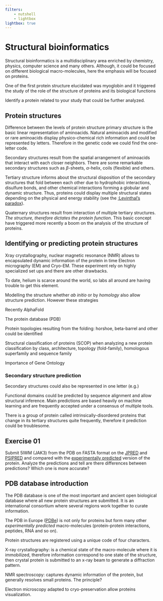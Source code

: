```yaml
---
filters: 
    - nutshell
    - lightbox
lightbox: true
---
```


# Structural bioinformatics {#sec-biostructural}

Structural bioinformatics is a multidisciplinary area enriched by chemistry, physics, computer science and many others. Although, it could be focused on different biological macro-molecules, here the emphasis will be focused on proteins.

One of the first protein structure elucidated was myoglobin and it triggered the study of the role of the structure of proteins and its biological functions

Identify a protein related to your study that could be further analyzed.

## Protein structures

Difference between the levels of protein structure primary structure is the basic linear representation of aminoacids. Natural aminoacids and modified or rare aminoacids display physico-chemical rich information and could be represented by letters. Therefore in the genetic code we could find the one-letter code.

Secondary structures result from the spatial arrangement of aminoacids that interact with each closer neighbors. There are some remarkable secondary structures such as $\beta$-sheets, $\alpha$-helix, coils (flexible) and others.

Tertiary structure informs about the structural disposition of the secondary structures that fold between each other due to hydrophobic interactions, disulfure bonds, and other chemical interactions forming a globular and dynamic structure. Thus, proteins could display multiple structural states depending on the physical and energy stability (see the [:Levinthal's paradox](https://en.wikipedia.org/wiki/Levinthal%27s_paradox)).

Quaternary structures result from interaction of multiple tertiary structures. *The structure, therefore dictates the protein function*. This basic concept have triggered more recently a boom on the analysis of the structure of proteins.

## Identifying or predicting protein structures

Xray crystallography, nuclear magnetic resonance (NMR) allows to encapsulated dynamic information of the protein in time Electron micrography (EM) and Cryo-EM. These experiment rely on highly specialized set ups and there are other drawbacks.

[To date, helium is scarce around the world, so labs all around are having trouble to get this element.]{.aside}

Modelling the structure whether *ab initio* or by *homology* also allow structure prediction. However these strategies

Recently AlphaFold

The protein database (PDB)

Protein topologies resulting from the folding: horshoe, beta-barrel and other could be identified

Structural classification of proteins (SCOP) when analyzing a new protein classification by class, architecture, topology (fold-family), homologous superfamily and sequence family

Importance of Gene Ontology

### Secondary structure prediction

Secondary structures could also be represented in one letter (e.g.)

Functional domains could be predicted by sequence alignment and allow structural inference. Main predictions are based heavily on machine learning and are frequently accepted under a consensus of multiple tools.

[There is a group of protein called intrinsically-disordered proteins that change in its tertiary structures quite frequently, therefore it prediction could be troublesome.]{.aside}

::: callout-warning
## Exercise 01

Submit 5lWM (JAK3) from the PDB on FASTA format on the [JPRED](http://www.compbio.dundee.ac.uk/jpred/) and [PSIPRED](http://bioinf.cs.ucl.ac.uk/psipred/) and compared with the [experimentally predicted](https://www.rcsb.org/sequence/5LWM) version of the protein. Analyze the predictions and tell are there differences between predictions? Which one is more accurate?
:::

## PDB database introduction

The PDB database is one of the most important and ancient open biological database where all new protein structures are submitted. It is an international consortium where several regions work together to curate information.

The PDB in Europe ([PDBe](pdbe.org)) is not only for proteins but form many other *experimentally predicted* macro-molecules (protein-protein interactions, peptides, RNA and so on).

Protein structures are registered using a unique code of four characters.

X-ray crystallography: is a chemical state of the macro-molecule where it is immobilized, therefore information correspond to one state of the structure, then crystal protein is submitted to an x-ray beam to generate a diffraction pattern.

NMR spectroscopy: captures dynamic information of the protein, but generally resolves small proteins. The principle?

Electron microscopy adapted to cryo-preservation allow proteins visualization.
